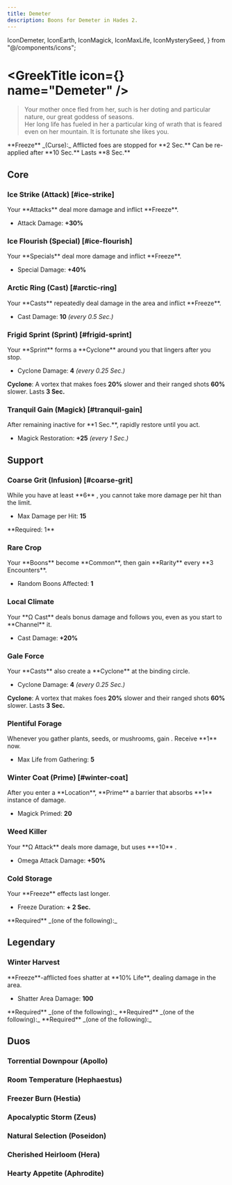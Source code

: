 ```yaml
---
title: Demeter
description: Boons for Demeter in Hades 2.
---
```


  IconDemeter,
  IconEarth,
  IconMagick,
  IconMaxLife,
  IconMysterySeed,
} from "@/components/icons";


# <GreekTitle icon={<IconDemeter  />} name="Demeter" />

> Your mother once fled from her, such is her doting and particular nature, our
> great goddess of seasons.\
> Her long life has fueled in her a particular king of wrath that is feared even
> on her mountain. It is fortunate she likes you.

<Box className="mt-4">
  **Freeze** _(Curse):_ Afflicted foes are stopped for **2 Sec.** Can be
  re-applied after **10 Sec.** Lasts **8 Sec.**
</Box>

## Core

### Ice Strike (Attack) [#ice-strike]

<Boon boon={DbBoons.Demeter.iceStrike}>
Your **Attacks** deal more damage and inflict **Freeze**.

- Attack Damage: **+30%**

</Boon>

### Ice Flourish (Special) [#ice-flourish]

<Boon boon={DbBoons.Demeter.iceFlourish}>
Your **Specials** deal more damage and inflict **Freeze**.

- Special Damage: **+40%**

</Boon>

### Arctic Ring (Cast) [#arctic-ring]

<Boon boon={DbBoons.Demeter.arcticRing}>
Your **Casts** repeatedly deal damage in the area and inflict **Freeze**.

- Cast Damage: **10** _(every 0.5 Sec.)_

</Boon>

### Frigid Sprint (Sprint) [#frigid-sprint]

<Boon boon={DbBoons.Demeter.frigidSprint}>
Your **Sprint** forms a **Cyclone** around you that lingers after you stop.

- Cyclone Damage: **4** _(every 0.25 Sec.)_

**Cyclone**: A vortex that makes foes **20%** slower and their ranged shots
**60%** slower. Lasts **3 Sec.**

</Boon>

### Tranquil Gain (Magick) [#tranquil-gain]

<Boon boon={DbBoons.Demeter.tranquilGain}>
After remaining inactive for **1 Sec.**, rapidly restore <IconMagick /> until you act.

- Magick Restoration: **+25** _(every 1 Sec.)_

</Boon>

## Support

### <TextHighlight type="infusion">Coarse Grit (Infusion)</TextHighlight> [#coarse-grit]

<Boon boon={DbBoons.Demeter.coarseGrit}>
While you have at least **6** <IconEarth />, you cannot take more damage per hit than the limit.

- Max Damage per Hit: **15**

</Boon>

<Callout>
  **Required: 1** <IconEarth />
</Callout>

### Rare Crop

<Boon boon={DbBoons.Demeter.rareCrop}>
Your **Boons** become **Common**, then gain **Rarity** every **3 Encounters**.

- Random Boons Affected: **1**

</Boon>

### Local Climate

<Boon boon={DbBoons.Demeter.localClimate}>
Your **Ω Cast** deals bonus damage and follows you, even as you start to **Channel** it.

- Cast Damage: **+20%**

</Boon>

### Gale Force

<Boon boon={DbBoons.Demeter.galeForce}>
Your **Casts** also create a **Cyclone** at the binding circle.

- Cyclone Damage: **4** _(every 0.25 Sec.)_

**Cyclone**: A vortex that makes foes **20%** slower and their ranged shots
**60%** slower. Lasts **3 Sec.**

</Boon>

### Plentiful Forage

<Boon boon={DbBoons.Demeter.plentifulForage}>
Whenever you gather plants, seeds, or mushrooms, gain <IconMaxLife />. Receive **1** <IconMysterySeed /> now.

- Max Life from Gathering: **5**

</Boon>

### Winter Coat (Prime) [#winter-coat]

<Boon boon={DbBoons.Demeter.winterCoat}>
After you enter a **Location**, **Prime** a barrier that absorbs **1** instance of damage.

- Magick Primed: **20**

</Boon>

### Weed Killer

<Boon boon={DbBoons.Demeter.weedKiller}>
Your **Ω Attack** deals more damage, but uses **+10** <IconMagick />.

- Omega Attack Damage: **+50%**

</Boon>

### Cold Storage

<Boon boon={DbBoons.Demeter.coldStorage}>
Your **Freeze** effects last longer.

- Freeze Duration: **+ 2 Sec.**

</Boon>

<Callout>
  **Required** _(one of the following):_
  <BoonGrid boons={[DbBoons.Demeter.iceStrike, DbBoons.Demeter.iceFlourish]} />
</Callout>

## <TextHighlight type="legendary">Legendary</TextHighlight>

### <TextHighlight type="legendary">Winter Harvest</TextHighlight>

<Boon boon={DbBoons.Demeter.winterHarvest}>
**Freeze**-afflicted foes shatter at **10% Life**, dealing damage in the area.

- Shatter Area Damage: **100**

</Boon>

<Callout>
  **Required** _(one of the following):_
  <BoonGrid boons={[DbBoons.Demeter.iceStrike, DbBoons.Demeter.iceFlourish]} />
</Callout>

<Callout>
  **Required** _(one of the following):_
  <BoonGrid
    boons={[DbBoons.Demeter.plentifulForage, DbBoons.Demeter.winterCoat]}
  />
</Callout>

<Callout>
  **Required** _(one of the following):_
  <BoonGrid boons={[DbBoons.Demeter.weedKiller, DbBoons.Demeter.coldStorage]} />
</Callout>

## <TextHighlight type="duo">Duos</TextHighlight>

### <TextHighlight type="duo">Torrential Downpour</TextHighlight> (Apollo)

<TorrentialDownpour />

### <TextHighlight type="duo">Room Temperature</TextHighlight> (Hephaestus)

<RoomTemperature />

### <TextHighlight type="duo">Freezer Burn</TextHighlight> (Hestia)

<FreezerBurn />

### <TextHighlight type="duo">Apocalyptic Storm</TextHighlight> (Zeus)

<ApocalypticStorm />

### <TextHighlight type="duo">Natural Selection</TextHighlight> (Poseidon)

<NaturalSelection />

### <TextHighlight type="duo">Cherished Heirloom</TextHighlight> (Hera)

<CherishedHeirloom />

### <TextHighlight type="duo">Hearty Appetite</TextHighlight> (Aphrodite)

<HeartyAppetite />
